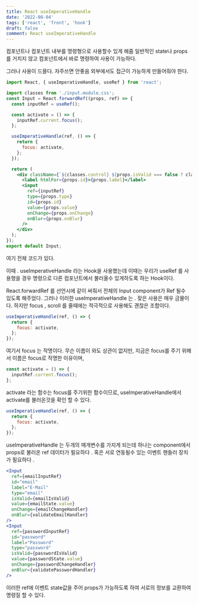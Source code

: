 ```yaml
---
title: React useImperativeHandle
date: '2022-08-04'
tags: ['react', 'front', 'hook']
draft: false
comment: React useImperativeHandle
---
```


컴포넌트나 컴포넌트 내부를 명령형으로 사용할수 있게 해줌
일반적인 state나 props를 거치지 않고 컴포넌트에서 바로 명령하여 사용이 가능하다.

그러나 사용이 드믈다.
자주쓰면 안좋음
외부에서도 접근이 가능하게 만들어줘야 한다.

```jsx
import React, { useImperativeHandle, useRef } from 'react';

import classes from './input.module.css';
const Input = React.forwardRef((props, ref) => {
  const inputRef = useRef();

  const activate = () => {
    inputRef.current.focus();
  };

  useImperativeHandle(ref, () => {
    return {
      focus: activate,
    };
  });

  return (
    <div className={`${classes.control} ${props.isValid === false ? classes.invalid : ''}`}>
      <label htmlFor={props.id}>{props.label}</label>
      <input
        ref={inputRef}
        type={props.type}
        id={props.id}
        value={props.value}
        onChange={props.onChange}
        onBlur={props.onBlur}
      />
    </div>
  );
});
export default Input;
```

여기 전체 코드가 있다.

이때 . useImperativeHandle 라는 Hook을 사용했는데 이때는
우리가 useRef 를 사용했을 경우 명령으로 다른 컴포넌트에서 불러올수 있게하도록 하는 Hook이다.

React.forwardRef 를 선언시에 같이 써줘서 전체의 Input component가 Ref 될수 있도록 해주었다.
그러나 이러한 useImperativeHandle 는 . 잦은 사용은 매우 금물이다.
하지만 focus , scroll 를 줄때에는 적극적으로 사용해도 괜찮은 조합이다.

```jsx
useImperativeHandle(ref, () => {
  return {
    focus: activate,
  };
});
```

여기서 focus 는 작명이다. 무슨 이름이 와도 상관이 없지만, 지금은 focus를 주기 위해서 이름은 focus로 작명한 이유이며,

```jsx
const activate = () => {
  inputRef.current.focus();
};
```

activate 라는 함수는 focus를 주기위한 함수이므로,
useImperativeHandle에서 activate를 불러온것을 확인 할 수 있다.

```jsx
useImperativeHandle(ref, () => {
  return {
    focus: activate,
  };
});
```

useImperativeHandle 는 두개의 매개변수를 가지게 되는데 하나는
component에서 props로 불러온 ref 데이터가 필요하다 .
혹은 서로 연동될수 있는 이벤트 핸들러 장치가 필요하다 .

```jsx
<Input
  ref={emailInputRef}
  id="email"
  label="E-Mail"
  type="email"
  isValid={emailIsValid}
  value={emailState.value}
  onChange={emailChangeHandler}
  onBlur={validateEmailHandler}
/>
<Input
  ref={passwordInputRef}
  id="password"
  label="Password"
  type="password"
  isValid={passwordIsValid}
  value={passwordState.value}
  onChange={passwordChangeHandler}
  onBlur={validatePasswordHandler}
/>
```

이러한 ref에 이벤트 state값을 주어 props가 가능하도록 하여 서로의 정보를 교환하여 명령질 할 수 있다.
